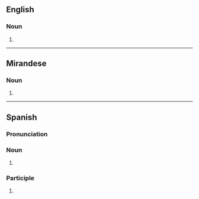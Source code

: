 ==English==

===Noun===
{{head|en|noun form}}

# {{plural of|en|abogado}}

----

==Mirandese==

===Noun===
{{head|mwl|noun form}}

# {{plural of|mwl|abogado}}

----

==Spanish==

===Pronunciation===
{{es-IPA}}

===Noun===
{{head|es|noun form|g=m-p}}

# {{noun form of|es|abogado||p}}

===Participle===
{{head|es|past participle form|g=m-p}}

# {{masculine plural of|es|abogado}}